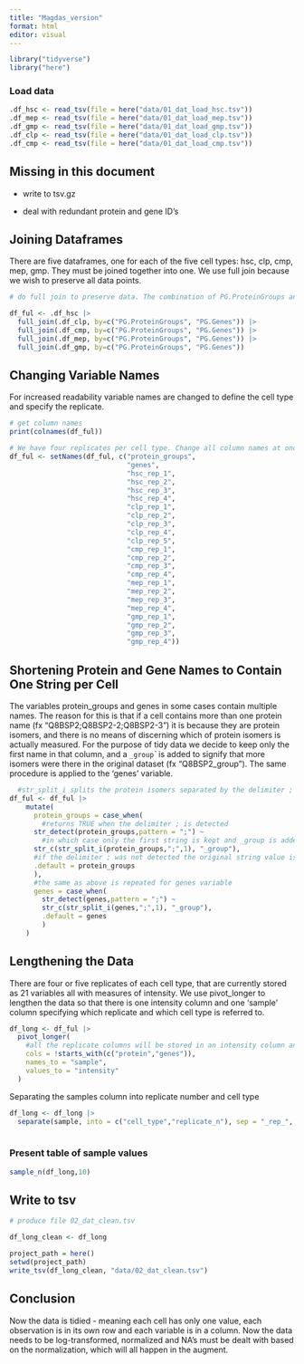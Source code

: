 ```yaml
---
title: "Magdas_version"
format: html
editor: visual
---
```


```r
library("tidyverse")
library("here")
```

### Load data

```r

.df_hsc <- read_tsv(file = here("data/01_dat_load_hsc.tsv"))
.df_mep <- read_tsv(file = here("data/01_dat_load_mep.tsv"))
.df_gmp <- read_tsv(file = here("data/01_dat_load_gmp.tsv"))
.df_clp <- read_tsv(file = here("data/01_dat_load_clp.tsv"))
.df_cmp <- read_tsv(file = here("data/01_dat_load_cmp.tsv"))

```

## Missing in this document

-   write to tsv.gz

-   deal with redundant protein and gene ID's

## Joining Dataframes

There are five dataframes, one for each of the five cell types: hsc, clp, cmp, mep, gmp. They must be joined together into one. We use full join because we wish to preserve all data points.

```r

# do full join to preserve data. The combination of PG.ProteinGroups and PG.Genes is the same for all data frames, so we join by both columns

df_ful <- .df_hsc |> 
  full_join(.df_clp, by=c("PG.ProteinGroups", "PG.Genes")) |> 
  full_join(.df_cmp, by=c("PG.ProteinGroups", "PG.Genes")) |> 
  full_join(.df_mep, by=c("PG.ProteinGroups", "PG.Genes")) |>
  full_join(.df_gmp, by=c("PG.ProteinGroups", "PG.Genes")) 


```

## Changing Variable Names

For increased readability variable names are changed to define the cell type and specify the replicate.

```r
# get column names
print(colnames(df_ful))

# We have four replicates per cell type. Change all column names at once for easier readability.
df_ful <- setNames(df_ful, c("protein_groups",
                             "genes",
                             "hsc_rep_1",
                             "hsc_rep_2",
                             "hsc_rep_3",
                             "hsc_rep_4",
                             "clp_rep_1",
                             "clp_rep_2",
                             "clp_rep_3",
                             "clp_rep_4",
                             "clp_rep_5",
                             "cmp_rep_1",
                             "cmp_rep_2",
                             "cmp_rep_3",
                             "cmp_rep_4",
                             "mep_rep_1",
                             "mep_rep_2",
                             "mep_rep_3",
                             "mep_rep_4",
                             "gmp_rep_1",
                             "gmp_rep_2",
                             "gmp_rep_3",
                             "gmp_rep_4"))
```

## Shortening Protein and Gene Names to Contain One String per Cell

The variables protein_groups and genes in some cases contain multiple names. The reason for this is that if a cell contains more than one protein name (fx "Q8BSP2;Q8BSP2-2;Q8BSP2-3") it is because they are protein isomers, and there is no means of discerning which of protein isomers is actually measured. For the purpose of tidy data we decide to keep only the first name in that column, and a `_group`*\`* is added to signify that more isomers were there in the original dataset (fx "Q8BSP2_group"). The same procedure is applied to the 'genes' variable.

```r
  #str_split_i splits the protein isomers separated by the delimiter ; and keeps only the "first protein isomer_group"
df_ful <- df_ful |> 
    mutate(
      protein_groups = case_when(
        #returns TRUE when the delimiter ; is detected
      str_detect(protein_groups,pattern = ";") ~
        #in which case only the first string is kept and _group is added
      str_c(str_split_i(protein_groups,";",1), "_group"),
      #if the delimiter ; was not detected the original string value is kept
      .default = protein_groups
      ),
      #the same as above is repeated for genes variable
      genes = case_when(
        str_detect(genes,pattern = ";") ~
        str_c(str_split_i(genes,";",1), "_group"),
        .default = genes
        )
    )
```

## Lengthening the Data

There are four or five replicates of each cell type, that are currently stored as 21 variables all with measures of intensity. We use pivot_longer to lengthen the data so that there is one intensity column and one 'sample' column specifying which replicate and which cell type is referred to.

```r
df_long <- df_ful |> 
  pivot_longer(
    #all the replicate columns will be stored in an intensity column and a sample column
    cols = !starts_with(c("protein","genes")), 
    names_to = "sample", 
    values_to = "intensity"
  )
```

Separating the samples column into replicate number and cell type

```r
df_long <- df_long |> 
  separate(sample, into = c("cell_type","replicate_n"), sep = "_rep_", remove = FALSE)
  

```

### Present table of sample values

```r
sample_n(df_long,10)

```

## Write to tsv

```r
# produce file 02_dat_clean.tsv

df_long_clean <- df_long

project_path = here()
setwd(project_path)
write_tsv(df_long_clean, "data/02_dat_clean.tsv")
```

## Conclusion

Now the data is tidied - meaning each cell has only one value, each observation is in its own row and each variable is in a column. Now the data needs to be log-transformed, normalized and NA's must be dealt with based on the normalization, which will all happen in the augment.
